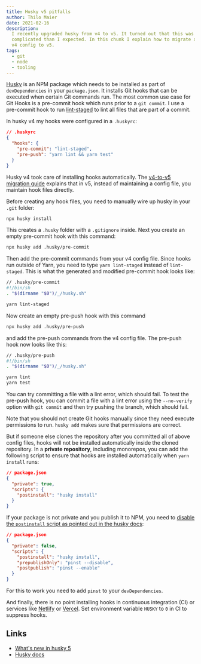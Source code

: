 ```yaml
---
title: Husky v5 pitfalls
author: Thilo Maier
date: 2021-02-16
description:
  I recently upgraded husky from v4 to v5. It turned out that this was more
  complicated than I expected. In this chunk I explain how to migrate a simple
  v4 config to v5.
tags:
  - git
  - node
  - tooling
---
```


[Husky](https://github.com/typicode/husky) is an NPM package which needs to be
installed as part of `devDependencies` in your `package.json`. It installs Git
hooks that can be executed when certain Git commands run. The most common use
case for Git Hooks is a pre-commit hook which runs prior to a `git commit`. I
use a pre-commit hook to run
[lint-staged](https://github.com/okonet/lint-staged) to lint all files that are
part of a commit.

In husky v4 my hooks were configured in a `.huskyrc`:

```json
// .huskyrc
{
  "hooks": {
    "pre-commit": "lint-staged",
    "pre-push": "yarn lint && yarn test"
  }
}
```

Husky v4 took care of installing hooks automatically. The
[v4-to-v5 migration guide](https://typicode.github.io/husky/#/?id=migrate-from-v4-to-v5)
explains that in v5, instead of maintaining a config file, you maintain hook
files directly.

Before creating any hook files, you need to manually wire up husky in your
`.git` folder:

```bash
npx husky install
```

This creates a `.husky` folder with a `.gitignore` inside. Next you create an
empty pre-commit hook with this command:

```bash
npx husky add .husky/pre-commit
```

Then add the pre-commit commands from your v4 config file. Since hooks run
outside of Yarn, you need to type `yarn lint-staged` instead of `lint-staged`.
This is what the generated and modified pre-commit hook looks like:

```bash
// .husky/pre-commit
#!/bin/sh
. "$(dirname "$0")/_/husky.sh"

yarn lint-staged
```

Now create an empty pre-push hook with this command

```bash
npx husky add .husky/pre-push
```

and add the pre-push commands from the v4 config file. The pre-push hook now
looks like this:

```bash
// .husky/pre-push
#!/bin/sh
. "$(dirname "$0")/_/husky.sh"

yarn lint
yarn test
```

You can try committing a file with a lint error, which should fail. To test the
pre-push hook, you can commit a file with a lint error using the `--no-verify`
option with `git commit` and then try pushing the branch, which should fail.

Note that you should not create Git hooks manually since they need execute
permissions to run. `husky add` makes sure that permissions are correct.

But if someone else clones the repository after you committed all of above
config files, hooks will not be installed automatically inside the cloned
repository. In a **private repository**, including monorepos, you can add the
following script to ensure that hooks are installed automatically when
`yarn install` runs:

```json
// package.json
{
  "private": true,
  "scripts": {
    "postinstall": "husky install"
  }
}
```

If your package is not private and you publish it to NPM, you need to
[disable the `postinstall` script as pointed out in the husky docs](https://typicode.github.io/husky/#/?id=install-1):

```json
// package.json
{
  "private": false,
  "scripts": {
    "postinstall": "husky install",
    "prepublishOnly": "pinst --disable",
    "postpublish": "pinst --enable"
  }
}
```

For this to work you need to add `pinst` to your `devDependencies`.

And finally, there is no point installing hooks in continuous integration (CI)
or services like [Netlify](https://www.netlify.com/) or
[Vercel](https://vercel.com/). Set environment variable `HUSKY` to `0` in CI to
suppress hooks.

## Links

- [What's new in husky 5](https://dev.to/typicode/what-s-new-in-husky-5-32g5)
- [Husky docs](https://typicode.github.io/husky/)
